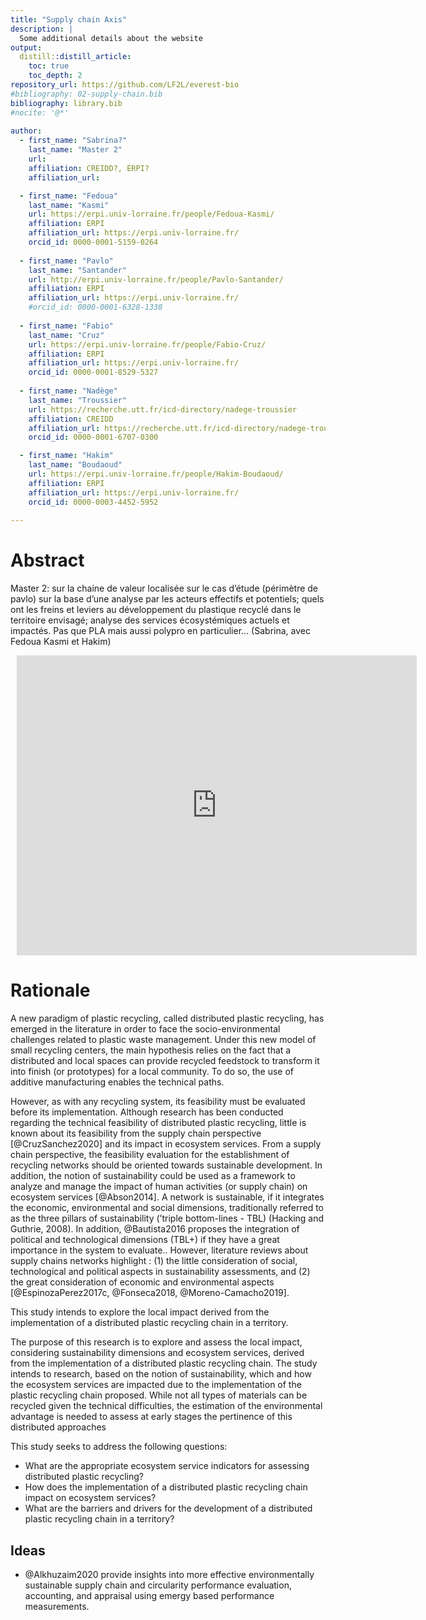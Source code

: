 ```yaml
---
title: "Supply chain Axis"
description: |
  Some additional details about the website
output:
  distill::distill_article:
    toc: true
    toc_depth: 2
repository_url: https://github.com/LF2L/everest-bio
#bibliography: 02-supply-chain.bib
bibliography: library.bib
#nocite: '@*'
  
author:
  - first_name: "Sabrina?"
    last_name: "Master 2"
    url: 
    affiliation: CREIDD?, ERPI?
    affiliation_url: 

  - first_name: "Fedoua"
    last_name: "Kasmi"
    url: https://erpi.univ-lorraine.fr/people/Fedoua-Kasmi/
    affiliation: ERPI
    affiliation_url: https://erpi.univ-lorraine.fr/
    orcid_id: 0000-0001-5159-0264
        
  - first_name: "Pavlo"
    last_name: "Santander"
    url: http://erpi.univ-lorraine.fr/people/Pavlo-Santander/
    affiliation: ERPI
    affiliation_url: https://erpi.univ-lorraine.fr/
    #orcid_id: 0000-0001-6328-1338
    
  - first_name: "Fabio"
    last_name: "Cruz"
    url: https://erpi.univ-lorraine.fr/people/Fabio-Cruz/
    affiliation: ERPI
    affiliation_url: https://erpi.univ-lorraine.fr/
    orcid_id: 0000-0001-8529-5327    
    
  - first_name: "Nadège"
    last_name: "Troussier"
    url: https://recherche.utt.fr/icd-directory/nadege-troussier
    affiliation: CREIDD
    affiliation_url: https://recherche.utt.fr/icd-directory/nadege-troussier
    orcid_id: 0000-0001-6707-0300

  - first_name: "Hakim"
    last_name: "Boudaoud"
    url: https://erpi.univ-lorraine.fr/people/Hakim-Boudaoud/
    affiliation: ERPI
    affiliation_url: https://erpi.univ-lorraine.fr/
    orcid_id: 0000-0003-4452-5952
   
---
```



# Abstract

Master 2: sur la chaine de valeur localisée sur le cas d’étude (périmètre de pavlo) sur la base d’une analyse par les acteurs effectifs et potentiels; quels ont les freins et leviers au développement du plastique recyclé dans le territoire envisagé; analyse des services écosystémiques actuels et impactés. Pas que PLA mais aussi polypro en particulier… (Sabrina, avec Fedoua Kasmi et Hakim) 

:::l-page
<div style="width: 100%; height: 480px; margin: 10px; position: relative;"><iframe allowfullscreen frameborder="0" style="width:640px; height:480px" src="https://lucid.app/documents/embeddedchart/945c1be7-a621-4c3e-9267-f77f2fb2855a" id="Nb17wGQ7otTB"></iframe></div>
:::

# Rationale

A new paradigm of plastic recycling, called distributed plastic recycling, has emerged in the literature in order to face the socio-environmental challenges related to plastic waste management. Under this new model of small recycling centers, the main hypothesis relies on the fact that a distributed and local spaces can provide recycled feedstock to transform it into finish (or prototypes) for a local community. To do so, the use of additive manufacturing enables the technical paths. 

  However, as with any recycling system, its feasibility must be evaluated before its implementation. Although research has been conducted regarding the technical feasibility of distributed plastic recycling, little is known about its feasibility from the supply chain perspective [@CruzSanchez2020] and its impact in ecosystem services. 
From a supply chain perspective, the feasibility evaluation for the establishment of recycling networks should be oriented towards sustainable development. 
In addition, the notion of sustainability could be used as a framework to analyze and manage the impact of human activities (or supply chain) on ecosystem services [@Abson2014].
A network is sustainable, if it integrates the economic, environmental and social dimensions, traditionally referred to as the three pillars of sustainability (’triple bottom-lines - TBL) (Hacking and Guthrie, 2008). 
In addition, @Bautista2016 proposes the integration of political and technological dimensions (TBL+) if they have a great importance in the system to evaluate.. However, literature reviews about supply chains networks highlight : 
(1) the little consideration of social, technological and political aspects in sustainability assessments, and 
(2) the great consideration of economic and environmental aspects 
[@EspinozaPerez2017c, @Fonseca2018, @Moreno-Camacho2019]. 


This study intends to explore the local impact derived from the implementation of a distributed plastic recycling chain in a territory.  

The purpose of this research is to explore and assess the local impact, considering sustainability dimensions and ecosystem services, derived from the implementation of a distributed plastic recycling chain. 
The study intends to research, based on the notion of sustainability, which and how the ecosystem services are impacted due to the implementation of the plastic recycling chain proposed. 
While not all types of materials can be recycled given the technical difficulties, the estimation of the environmental advantage is needed to assess at early stages the pertinence of this distributed approaches  

This study seeks to address the following questions: 

- What are the appropriate ecosystem service indicators for assessing distributed plastic recycling? 
- How does the implementation of a distributed plastic recycling chain impact on ecosystem services? 
- What are the barriers and drivers for the development of a distributed plastic recycling chain in a territory? 
 

 
## Ideas

- @Alkhuzaim2020 provide insights into more effective environmentally sustainable supply chain and circularity performance evaluation, accounting, and appraisal using emergy based performance measurements. 
 


